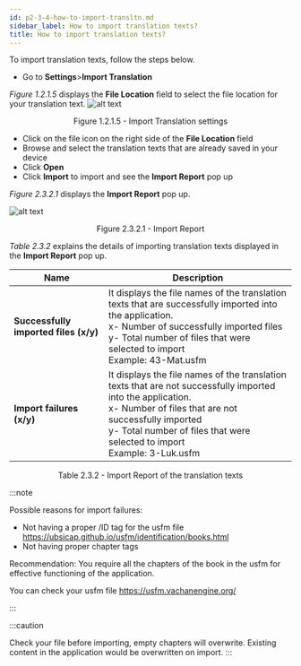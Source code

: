 ```yaml
---
id: p2-3-4-how-to-import-transltn.md
sidebar_label: How to import translation texts?
title: How to import translation texts?
---
```


To import translation texts, follow the steps below.

-   Go to **Settings**>**Import Translation**

_Figure 1.2.1.5_ displays the **File Location** field to select the file location for your translation text.
![alt text](../../../../static/AutographaLiveImages/Getting_Started/import-translation-fig-1.2.1.5.jpg 'Import Translation settings')

<div align='center' style={{ fontStyle: 'Italic' }}>Figure 1.2.1.5 - Import Translation settings</div>

-   Click on the file icon on the right side of the **File Location** field
-   Browse and select the translation texts that are already saved in your device
-   Click **Open**
-   Click **Import** to import and see the **Import Report** pop up

_Figure 2.3.2.1_ displays the **Import Report** pop up.

![alt text](../../../../static/AutographaLiveImages/Settings/import-report-fig-2.3.2.1.jpg 'Import Report')

<div align='center' style={{ fontStyle: 'Italic' }}>Figure 2.3.2.1 - Import Report</div>

_Table 2.3.2_ explains the details of importing translation texts displayed in the **Import Report** pop up.

| Name                                  | Description                                                                                                                                                                                                                                                    |
| ------------------------------------- | -------------------------------------------------------------------------------------------------------------------------------------------------------------------------------------------------------------------------------------------------------------- |
| **Successfully imported files (x/y)** | It displays the file names of the translation texts that are successfully imported into the application. <br/> x- Number of successfully imported files <br/> y- Total number of files that were selected to import <br/> Example: 43-Mat.usfm                 |
| **Import failures (x/y)**             | It displays the file names of the translation texts that are not successfully imported into the application. <br/> x- Number of files that are not successfully imported <br/> y- Total number of files that were selected to import <br/> Example: 3-Luk.usfm |

<div align='center' style={{ fontStyle: 'Italic' }}>Table 2.3.2 - Import Report of the translation texts</div>

:::note

Possible reasons for import failures:

-   Not having a proper /ID tag for the usfm file https://ubsicap.github.io/usfm/identification/books.html
-   Not having proper chapter tags

Recommendation: You require all the chapters of the book in the usfm for effective functioning of the application.

You can check your usfm file https://usfm.vachanengine.org/

:::

:::caution

Check your file before importing, empty chapters will overwrite. Existing content in the application would be overwritten on import.
:::
